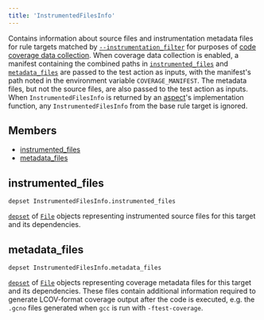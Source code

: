 ```yaml
---
title: 'InstrumentedFilesInfo'
---
```




Contains information about source files and instrumentation metadata files for rule targets matched by [`--instrumentation_filter`](https://bazel.build/reference/command-line-reference#flag--instrumentation_filter) for purposes of [code coverage data collection](https://bazel.build/extending/rules#code_coverage). When coverage data collection is enabled, a manifest containing the combined paths in [`instrumented_files`](#instrumented-files) and [`metadata_files`](#metadata-files) are passed to the test action as inputs, with the manifest's path noted in the environment variable `COVERAGE_MANIFEST`. The metadata files, but not the source files, are also passed to the test action as inputs. When `InstrumentedFilesInfo` is returned by an [aspect](https://bazel.build/extending/aspects)'s implementation function, any `InstrumentedFilesInfo` from the base rule target is ignored.

## Members

- [instrumented\_files](#instrumented-files)
- [metadata\_files](#metadata-files)

## instrumented\_files

```
depset InstrumentedFilesInfo.instrumented_files
```

 [`depset`](../builtins/depset.html) of [`File`](../builtins/File.html) objects representing instrumented source files for this target and its dependencies.



## metadata\_files

```
depset InstrumentedFilesInfo.metadata_files
```

 [`depset`](../builtins/depset.html) of [`File`](../builtins/File.html) objects representing coverage metadata files for this target and its dependencies. These files contain additional information required to generate LCOV-format coverage output after the code is executed, e.g. the `.gcno` files generated when `gcc` is run with `-ftest-coverage`.
